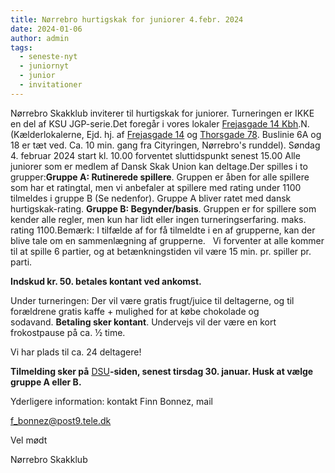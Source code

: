 ```yaml
---
title: Nørrebro hurtigskak for juniorer 4.febr. 2024
date: 2024-01-06
author: admin
tags:
  - seneste-nyt
  - juniornyt
  - junior
  - invitationer
---
```

Nørrebro Skakklub inviterer til hurtigskak for juniorer. Turneringen er IKKE en del af KSU JGP-serie.Det foregår i vores lokaler [Frejasgade 14 Kbh](https://www.google.com/maps/search/Frejasgade+14+Kbh?entry=gmail&source=g).N. (Kælderlokalerne, Ejd. hj. af [Frejasgade 14](https://www.google.com/maps/search/Frejasgade+14?entry=gmail&source=g) og [Thorsgade 78](https://www.google.com/maps/search/Thorsgade+78?entry=gmail&source=g). Buslinie 6A og 18 er tæt ved. Ca. 10 min. gang fra Cityringen, Nørrebro's runddel). Søndag 4. februar 2024 start kl. 10.00 forventet sluttidspunkt senest 15.00 Alle juniorer som er medlem af Dansk Skak Union kan deltage.Der spilles i to grupper:**Gruppe A: Rutinerede spillere**. Gruppen er åben for alle spillere som har et ratingtal, men vi anbefaler at spillere med rating under 1100 tilmeldes i gruppe B (Se nedenfor). Gruppe A bliver ratet med dansk hurtigskak-rating. **Gruppe B: Begynder/basis**. Gruppen er for spillere som kender alle regler, men kun har lidt eller ingen turneringserfaring. maks. rating 1100.Bemærk: I tilfælde af for få tilmeldte i en af grupperne, kan der blive tale om en sammenlægning af grupperne. 
 Vi forventer at alle kommer til at spille 6 partier, og at betænkningstiden vil være 15 min. pr. spiller pr. parti.

**Indskud kr. 50. betales kontant ved ankomst.** 

Under turneringen: Der vil være gratis frugt/juice til deltagerne, og til forældrene gratis kaffe + mulighed for at købe chokolade og sodavand. **Betaling sker kontant**. Undervejs vil der være en kort frokostpause på ca. ½ time.

Vi har plads til ca. 24 deltagere!

**Tilmelding sker på** [DSU](https://turnering.skak.dk/TournamentActive/Details?tourId=28608)**-siden, senest tirsdag 30. januar. Husk at vælge gruppe A eller B.**

Yderligere information: kontakt Finn Bonnez, mail   


[f_bonnez@post9.tele.dk](mailto:f_bonnez@post9.tele.dk)


Vel mødt

Nørrebro Skakklub

